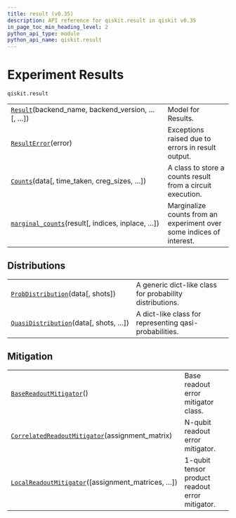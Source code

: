 ```yaml
---
title: result (v0.35)
description: API reference for qiskit.result in qiskit v0.35
in_page_toc_min_heading_level: 2
python_api_type: module
python_api_name: qiskit.result
---
```


<span id="module-qiskit.result" />

<span id="qiskit-result" />

<span id="experiment-results-qiskit-result" />

# Experiment Results

`qiskit.result`

|                                                                                                                    |                                                                      |
| ------------------------------------------------------------------------------------------------------------------ | -------------------------------------------------------------------- |
| [`Result`](qiskit.result.Result "qiskit.result.Result")(backend\_name, backend\_version, …\[, …])                  | Model for Results.                                                   |
| [`ResultError`](qiskit.result.ResultError "qiskit.result.ResultError")(error)                                      | Exceptions raised due to errors in result output.                    |
| [`Counts`](qiskit.result.Counts "qiskit.result.Counts")(data\[, time\_taken, creg\_sizes, …])                      | A class to store a counts result from a circuit execution.           |
| [`marginal_counts`](qiskit.result.marginal_counts "qiskit.result.marginal_counts")(result\[, indices, inplace, …]) | Marginalize counts from an experiment over some indices of interest. |

## Distributions

|                                                                                                             |                                                          |
| ----------------------------------------------------------------------------------------------------------- | -------------------------------------------------------- |
| [`ProbDistribution`](qiskit.result.ProbDistribution "qiskit.result.ProbDistribution")(data\[, shots])       | A generic dict-like class for probability distributions. |
| [`QuasiDistribution`](qiskit.result.QuasiDistribution "qiskit.result.QuasiDistribution")(data\[, shots, …]) | A dict-like class for representing qasi-probabilities.   |

## Mitigation

|                                                                                                                                         |                                                 |
| --------------------------------------------------------------------------------------------------------------------------------------- | ----------------------------------------------- |
| [`BaseReadoutMitigator`](qiskit.result.BaseReadoutMitigator "qiskit.result.BaseReadoutMitigator")()                                     | Base readout error mitigator class.             |
| [`CorrelatedReadoutMitigator`](qiskit.result.CorrelatedReadoutMitigator "qiskit.result.CorrelatedReadoutMitigator")(assignment\_matrix) | N-qubit readout error mitigator.                |
| [`LocalReadoutMitigator`](qiskit.result.LocalReadoutMitigator "qiskit.result.LocalReadoutMitigator")(\[assignment\_matrices, …])        | 1-qubit tensor product readout error mitigator. |

